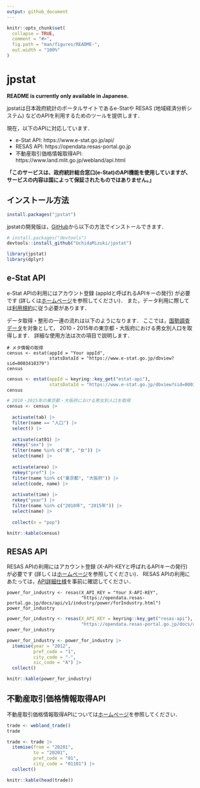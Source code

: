 ```yaml
---
output: github_document
---
```


<!-- README.md is generated from README.Rmd. Please edit that file -->

```r
knitr::opts_chunk$set(
  collapse = TRUE,
  comment = "#>",
  fig.path = "man/figures/README-",
  out.width = "100%"
)
```

# jpstat

<!-- badges: start -->
<!-- badges: end -->

**README is currently only available in Japanese.**

jpstatは日本政府統計のポータルサイトであるe-Statや
RESAS (地域経済分析システム) などのAPIを利用するためのツールを提供します．

現在，以下のAPIに対応しています．

- e-Stat API: https://www.e-stat.go.jp/api/
- RESAS API: https://opendata.resas-portal.go.jp
- 不動産取引価格情報取得API: https://www.land.mlit.go.jp/webland/api.html

**「このサービスは、政府統計総合窓口(e-Stat)のAPI機能を使用していますが、サービスの内容は国によって保証されたものではありません。」**

## インストール方法

``` r
install.packages("jpstat")
```

jpstatの開発版は，[GitHub](https://github.com/)から以下の方法でインストールできます．

``` r
# install.packages("devtools")
devtools::install_github("UchidaMizuki/jpstat")
```

```r
library(jpstat)
library(dplyr)
```

## e-Stat API

e-Stat APIの利用にはアカウント登録 (appIdと呼ばれるAPIキーの発行) が必要です (詳しくは[ホームページ](https://www.e-stat.go.jp/api/)を参照してください)．
また，データ利用に際しては[利用規約](https://www.e-stat.go.jp/terms-of-use)に従う必要があります．

データ取得・整形の一連の流れは以下のようになります．
ここでは，[国勢調査データ](https://www.e-stat.go.jp/dbview?sid=0003413949)を対象として，
2010・2015年の東京都・大阪府における男女別人口を取得します．
詳細な使用方法は次の項目で説明します．

```
# メタ情報の取得
census <- estat(appId = "Your appId", 
                statsDataId = "https://www.e-stat.go.jp/dbview?sid=0003410379")
census
```

```r
census <- estat(appId = keyring::key_get("estat-api"), 
                statsDataId = "https://www.e-stat.go.jp/dbview?sid=0003410379")
census
```

```r
# 2010・2015年の東京都・大阪府における男女別人口を取得
census <- census |> 
  
  activate(tab) |> 
  filter(name == "人口") |> 
  select() |> 
  
  activate(cat01) |> 
  rekey("sex") |> 
  filter(name %in% c("男", "女")) |> 
  select(name) |> 
  
  activate(area) |> 
  rekey("pref") |> 
  filter(name %in% c("東京都", "大阪府")) |> 
  select(code, name) |> 
  
  activate(time) |> 
  rekey("year") |> 
  filter(name %in% c("2010年", "2015年")) |> 
  select(name) |> 
  
  collect(n = "pop")

knitr::kable(census)
```

## RESAS API

RESAS APIの利用にはアカウント登録 (X-API-KEYと呼ばれるAPIキーの発行) が必要です
(詳しくは[ホームページ](https://opendata.resas-portal.go.jp)を参照してください)．
RESAS APIの利用にあたっては，[API詳細仕様](https://opendata.resas-portal.go.jp/docs/api/v1/detail/index.html)を事前に確認してください．

```
power_for_industry <- resas(X_API_KEY = "Your X-API-KEY", 
                            "https://opendata.resas-portal.go.jp/docs/api/v1/industry/power/forIndustry.html")
power_for_industry
```

```r
power_for_industry <- resas(X_API_KEY = keyring::key_get("resas-api"), 
                            "https://opendata.resas-portal.go.jp/docs/api/v1/industry/power/forIndustry.html")
power_for_industry
```

```r
power_for_industry <- power_for_industry |>
  itemise(year = "2012",
          pref_code = "1",
          city_code = "-",
          sic_code = "A") |>
  collect()

knitr::kable(power_for_industry)
```

## 不動産取引価格情報取得API

不動産取引価格情報取得APIについては[ホームページ](https://www.land.mlit.go.jp/webland/api.html)を参照してください．

```r
trade <- webland_trade()
trade
```

```r
trade <- trade |> 
  itemise(from = "20201",
          to = "20201",
          pref_code = "01",
          city_code = "01101") |> 
  collect()

knitr::kable(head(trade))
```
